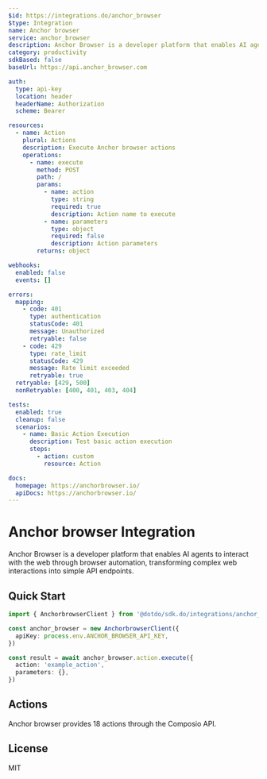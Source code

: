 ```yaml
---
$id: https://integrations.do/anchor_browser
$type: Integration
name: Anchor browser
service: anchor_browser
description: Anchor Browser is a developer platform that enables AI agents to interact with the web through browser automation, transforming complex web interactions into simple API endpoints.
category: productivity
sdkBased: false
baseUrl: https://api.anchor_browser.com

auth:
  type: api-key
  location: header
  headerName: Authorization
  scheme: Bearer

resources:
  - name: Action
    plural: Actions
    description: Execute Anchor browser actions
    operations:
      - name: execute
        method: POST
        path: /
        params:
          - name: action
            type: string
            required: true
            description: Action name to execute
          - name: parameters
            type: object
            required: false
            description: Action parameters
        returns: object

webhooks:
  enabled: false
  events: []

errors:
  mapping:
    - code: 401
      type: authentication
      statusCode: 401
      message: Unauthorized
      retryable: false
    - code: 429
      type: rate_limit
      statusCode: 429
      message: Rate limit exceeded
      retryable: true
  retryable: [429, 500]
  nonRetryable: [400, 401, 403, 404]

tests:
  enabled: true
  cleanup: false
  scenarios:
    - name: Basic Action Execution
      description: Test basic action execution
      steps:
        - action: custom
          resource: Action

docs:
  homepage: https://anchorbrowser.io/
  apiDocs: https://anchorbrowser.io/
---
```


# Anchor browser Integration

Anchor Browser is a developer platform that enables AI agents to interact with the web through browser automation, transforming complex web interactions into simple API endpoints.

## Quick Start

```typescript
import { AnchorbrowserClient } from '@dotdo/sdk.do/integrations/anchor_browser'

const anchor_browser = new AnchorbrowserClient({
  apiKey: process.env.ANCHOR_BROWSER_API_KEY,
})

const result = await anchor_browser.action.execute({
  action: 'example_action',
  parameters: {},
})
```

## Actions

Anchor browser provides 18 actions through the Composio API.

## License

MIT
